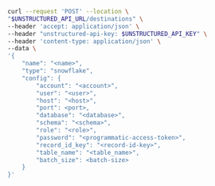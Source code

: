 ```bash curl
curl --request 'POST' --location \
"$UNSTRUCTURED_API_URL/destinations" \
--header 'accept: application/json' \
--header "unstructured-api-key: $UNSTRUCTURED_API_KEY" \
--header 'content-type: application/json' \
--data \
'{
    "name": "<name>",
    "type": "snowflake",
    "config": {
        "account": "<account>",
        "user": "<user>",
        "host": "<host>",
        "port": <port>,
        "database": "<database>",
        "schema": "<schema>",
        "role": "<role>",
        "password": "<programmatic-access-token>",
        "record_id_key": "<record-id-key>",
        "table_name": "<table_name>",
        "batch_size": <batch-size>
    }
}'
```